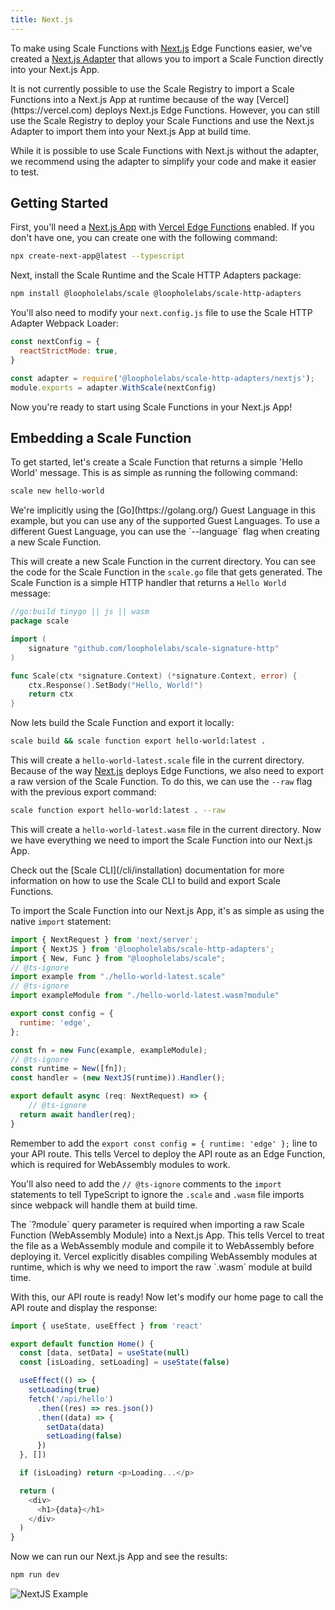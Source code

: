 ```yaml
---
title: Next.js
---
```


To make using Scale Functions with [Next.js](https://nextjs.org/) Edge Functions easier, we've created a
[Next.js Adapter](https://github.com/loopholelabs/scale-http-adapters) that allows you to import a Scale Function
directly into your Next.js App.

<Note>
    It is not currently possible to use the Scale Registry to import a Scale Functions into a Next.js App at runtime because of
    the way [Vercel](https://vercel.com) deploys Next.js Edge Functions. However, you can still use the Scale Registry to deploy your
    Scale Functions and use the Next.js Adapter to import them into your Next.js App at build time.
</Note>

While it is possible to use Scale Functions with Next.js without the adapter, we recommend using the adapter to
simplify your code and make it easier to test.

## Getting Started

First, you'll need a [Next.js App](https://nextjs.org/docs/getting-started) with [Vercel Edge Functions](https://vercel.com/docs/concepts/functions/edge-functions/quickstart#create-an-edge-function)
enabled. If you don't have one, you can create one with the following command:
```bash
npx create-next-app@latest --typescript
```

Next, install the Scale Runtime and the Scale HTTP Adapters package:
```bash
npm install @loopholelabs/scale @loopholelabs/scale-http-adapters
```

You'll also need to modify your `next.config.js` file to use the Scale HTTP Adapter Webpack Loader:
```js
const nextConfig = {
  reactStrictMode: true,
}

const adapter = require('@loopholelabs/scale-http-adapters/nextjs');
module.exports = adapter.WithScale(nextConfig)
```

Now you're ready to start using Scale Functions in your Next.js App!

## Embedding a Scale Function

To get started, let's create a Scale Function that returns a simple 'Hello World' message. This is as simple as
running the following command:
```bash
scale new hello-world
```

<Note>
    We're implicitly using the [Go](https://golang.org/) Guest Language in this example, but you can use any of the supported
    Guest Languages. To use a different Guest Language, you can use the `--language` flag when creating a new Scale Function.
</Note>

This will create a new Scale Function in the current directory. You can see the code for the Scale Function in the
`scale.go` file that gets generated. The Scale Function is a simple HTTP handler that returns a `Hello World` message:
```go
//go:build tinygo || js || wasm
package scale

import (
	signature "github.com/loopholelabs/scale-signature-http"
)

func Scale(ctx *signature.Context) (*signature.Context, error) {
	ctx.Response().SetBody("Hello, World!")
	return ctx
}
```

Now lets build the Scale Function and export it locally:
```bash
scale build && scale function export hello-world:latest .
```

This will create a `hello-world-latest.scale` file in the current directory. Because of the way [Next.js](https://nextjs.org/)
deploys Edge Functions, we also need to export a raw version of the Scale Function. To do this, we can use the
`--raw` flag with the previous export command:
```bash
scale function export hello-world:latest . --raw
```

This will create a `hello-world-latest.wasm` file in the current directory. Now we have everything we need to import
the Scale Function into our Next.js App.

<Tip>
    Check out the [Scale CLI](/cli/installation) documentation for more information on how to use the Scale CLI to build and export
    Scale Functions.
</Tip>

To import the Scale Function into our Next.js App, it's as simple as using the native `import` statement:
```js pages/api/hello.js
import { NextRequest } from 'next/server';
import { NextJS } from '@loopholelabs/scale-http-adapters';
import { New, Func } from "@loopholelabs/scale";
// @ts-ignore
import example from "./hello-world-latest.scale"
// @ts-ignore
import exampleModule from "./hello-world-latest.wasm?module"

export const config = {
  runtime: 'edge',
};

const fn = new Func(example, exampleModule);
// @ts-ignore
const runtime = New([fn]);
const handler = (new NextJS(runtime)).Handler();

export default async (req: NextRequest) => {
    // @ts-ignore
  return await handler(req);
}
```

Remember to add the `export const config = { runtime: 'edge' };` line to your API route. This tells Vercel to deploy
the API route as an Edge Function, which is required for WebAssembly modules to work.

You'll also need to add the `// @ts-ignore` comments to the `import` statements to tell TypeScript to ignore the
`.scale` and `.wasm` file imports since webpack will handle them at build time.

<Note>
    The `?module` query parameter is required when importing a raw Scale Function (WebAssembly Module) into a Next.js App. This tells
    Vercel to treat the file as a WebAssembly module and compile it to WebAssembly before deploying it. Vercel explicitly
    disables compiling WebAssembly modules at runtime, which is why we need to import the raw `.wasm` module at build time.
</Note>

With this, our API route is ready! Now let's modify our home page to call the API route and display the response:
```js pages/index.js
import { useState, useEffect } from 'react'

export default function Home() {
  const [data, setData] = useState(null)
  const [isLoading, setLoading] = useState(false)

  useEffect(() => {
    setLoading(true)
    fetch('/api/hello')
      .then((res) => res.json())
      .then((data) => {
        setData(data)
        setLoading(false)
      })
  }, [])

  if (isLoading) return <p>Loading...</p>

  return (
    <div>
      <h1>{data}</h1>
    </div>
  )
}
```

Now we can run our Next.js App and see the results:
```bash
npm run dev
```
<Frame caption="Next.js App on http://localhost:3000">
    <img className="w-full rounded-md" src="/images/nextjs-example.png" alt="NextJS Example" />
</Frame>
